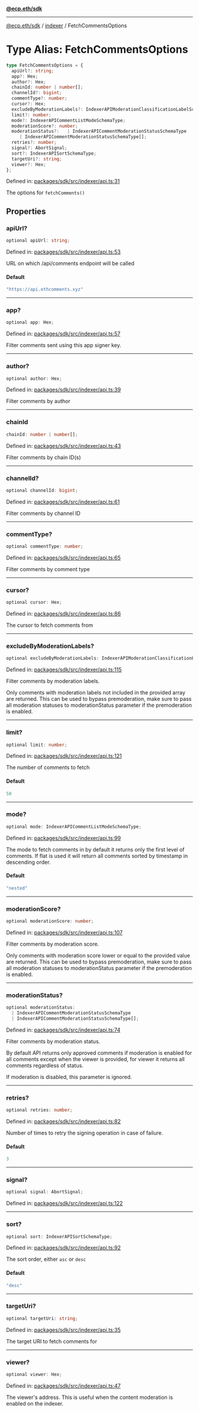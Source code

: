 [**@ecp.eth/sdk**](../../index.mdx)

***

[@ecp.eth/sdk](/sdk-reference/index.mdx) / [indexer](/sdk-reference/indexer/index.mdx) / FetchCommentsOptions

# Type Alias: FetchCommentsOptions

```ts
type FetchCommentsOptions = {
  apiUrl?: string;
  app?: Hex;
  author?: Hex;
  chainId: number | number[];
  channelId?: bigint;
  commentType?: number;
  cursor?: Hex;
  excludeByModerationLabels?: IndexerAPIModerationClassificationLabelSchemaType[];
  limit?: number;
  mode?: IndexerAPICommentListModeSchemaType;
  moderationScore?: number;
  moderationStatus?:   | IndexerAPICommentModerationStatusSchemaType
     | IndexerAPICommentModerationStatusSchemaType[];
  retries?: number;
  signal?: AbortSignal;
  sort?: IndexerAPISortSchemaType;
  targetUri?: string;
  viewer?: Hex;
};
```

Defined in: [packages/sdk/src/indexer/api.ts:31](https://github.com/ecp-eth/comments-monorepo/blob/main/packages/sdk/src/indexer/api.ts#L31)

The options for `fetchComments()`

## Properties

### apiUrl?

```ts
optional apiUrl: string;
```

Defined in: [packages/sdk/src/indexer/api.ts:53](https://github.com/ecp-eth/comments-monorepo/blob/main/packages/sdk/src/indexer/api.ts#L53)

URL on which /api/comments endpoint will be called

#### Default

```ts
"https://api.ethcomments.xyz"
```

***

### app?

```ts
optional app: Hex;
```

Defined in: [packages/sdk/src/indexer/api.ts:57](https://github.com/ecp-eth/comments-monorepo/blob/main/packages/sdk/src/indexer/api.ts#L57)

Filter comments sent using this app signer key.

***

### author?

```ts
optional author: Hex;
```

Defined in: [packages/sdk/src/indexer/api.ts:39](https://github.com/ecp-eth/comments-monorepo/blob/main/packages/sdk/src/indexer/api.ts#L39)

Filter comments by author

***

### chainId

```ts
chainId: number | number[];
```

Defined in: [packages/sdk/src/indexer/api.ts:43](https://github.com/ecp-eth/comments-monorepo/blob/main/packages/sdk/src/indexer/api.ts#L43)

Filter comments by chain ID(s)

***

### channelId?

```ts
optional channelId: bigint;
```

Defined in: [packages/sdk/src/indexer/api.ts:61](https://github.com/ecp-eth/comments-monorepo/blob/main/packages/sdk/src/indexer/api.ts#L61)

Filter comments by channel ID

***

### commentType?

```ts
optional commentType: number;
```

Defined in: [packages/sdk/src/indexer/api.ts:65](https://github.com/ecp-eth/comments-monorepo/blob/main/packages/sdk/src/indexer/api.ts#L65)

Filter comments by comment type

***

### cursor?

```ts
optional cursor: Hex;
```

Defined in: [packages/sdk/src/indexer/api.ts:86](https://github.com/ecp-eth/comments-monorepo/blob/main/packages/sdk/src/indexer/api.ts#L86)

The cursor to fetch comments from

***

### excludeByModerationLabels?

```ts
optional excludeByModerationLabels: IndexerAPIModerationClassificationLabelSchemaType[];
```

Defined in: [packages/sdk/src/indexer/api.ts:115](https://github.com/ecp-eth/comments-monorepo/blob/main/packages/sdk/src/indexer/api.ts#L115)

Filter comments by moderation labels.

Only comments with moderation labels not included in the provided array are returned.
This can be used to bypass premoderation, make sure to pass all moderation statuses to moderationStatus parameter
if the premoderation is enabled.

***

### limit?

```ts
optional limit: number;
```

Defined in: [packages/sdk/src/indexer/api.ts:121](https://github.com/ecp-eth/comments-monorepo/blob/main/packages/sdk/src/indexer/api.ts#L121)

The number of comments to fetch

#### Default

```ts
50
```

***

### mode?

```ts
optional mode: IndexerAPICommentListModeSchemaType;
```

Defined in: [packages/sdk/src/indexer/api.ts:99](https://github.com/ecp-eth/comments-monorepo/blob/main/packages/sdk/src/indexer/api.ts#L99)

The mode to fetch comments in by default it returns only the first level of comments.
If flat is used it will return all comments sorted by timestamp in descending order.

#### Default

```ts
"nested"
```

***

### moderationScore?

```ts
optional moderationScore: number;
```

Defined in: [packages/sdk/src/indexer/api.ts:107](https://github.com/ecp-eth/comments-monorepo/blob/main/packages/sdk/src/indexer/api.ts#L107)

Filter comments by moderation score.

Only comments with moderation score lower or equal to the provided value are returned.
This can be used to bypass premoderation, make sure to pass all moderation statuses to moderationStatus parameter
if the premoderation is enabled.

***

### moderationStatus?

```ts
optional moderationStatus: 
  | IndexerAPICommentModerationStatusSchemaType
  | IndexerAPICommentModerationStatusSchemaType[];
```

Defined in: [packages/sdk/src/indexer/api.ts:74](https://github.com/ecp-eth/comments-monorepo/blob/main/packages/sdk/src/indexer/api.ts#L74)

Filter comments by moderation status.

By default API returns only approved comments if moderation is enabled for all comments except
when the viewer is provided, for viewer it returns all comments regardless of status.

If moderation is disabled, this parameter is ignored.

***

### retries?

```ts
optional retries: number;
```

Defined in: [packages/sdk/src/indexer/api.ts:82](https://github.com/ecp-eth/comments-monorepo/blob/main/packages/sdk/src/indexer/api.ts#L82)

Number of times to retry the signing operation in case of failure.

#### Default

```ts
3
```

***

### signal?

```ts
optional signal: AbortSignal;
```

Defined in: [packages/sdk/src/indexer/api.ts:122](https://github.com/ecp-eth/comments-monorepo/blob/main/packages/sdk/src/indexer/api.ts#L122)

***

### sort?

```ts
optional sort: IndexerAPISortSchemaType;
```

Defined in: [packages/sdk/src/indexer/api.ts:92](https://github.com/ecp-eth/comments-monorepo/blob/main/packages/sdk/src/indexer/api.ts#L92)

The sort order, either `asc` or `desc`

#### Default

```ts
"desc"
```

***

### targetUri?

```ts
optional targetUri: string;
```

Defined in: [packages/sdk/src/indexer/api.ts:35](https://github.com/ecp-eth/comments-monorepo/blob/main/packages/sdk/src/indexer/api.ts#L35)

The target URI to fetch comments for

***

### viewer?

```ts
optional viewer: Hex;
```

Defined in: [packages/sdk/src/indexer/api.ts:47](https://github.com/ecp-eth/comments-monorepo/blob/main/packages/sdk/src/indexer/api.ts#L47)

The viewer's address. This is useful when the content moderation is enabled on the indexer.
